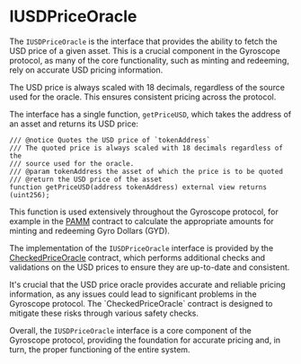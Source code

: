 
# IUSDPriceOracle

The `IUSDPriceOracle` is the interface that provides the ability to fetch the USD price of a given asset. This is a crucial component in the Gyroscope protocol, as many of the core functionality, such as minting and redeeming, rely on accurate USD pricing information.

<Callout type="info">
The USD price is always scaled with 18 decimals, regardless of the source used for the oracle. This ensures consistent pricing across the protocol.
</Callout>

The interface has a single function, `getPriceUSD`, which takes the address of an asset and returns its USD price:

```solidity
/// @notice Quotes the USD price of `tokenAddress`
/// The quoted price is always scaled with 18 decimals regardless of the
/// source used for the oracle.
/// @param tokenAddress the asset of which the price is to be quoted
/// @return the USD price of the asset
function getPriceUSD(address tokenAddress) external view returns (uint256);
```

This function is used extensively throughout the Gyroscope protocol, for example in the [PAMM](/core-contracts/pamm) contract to calculate the appropriate amounts for minting and redeeming Gyro Dollars (GYD).

The implementation of the `IUSDPriceOracle` interface is provided by the [CheckedPriceOracle](/oracles/checked-price-oracle) contract, which performs additional checks and validations on the USD prices to ensure they are up-to-date and consistent.

<Callout type="warning">
It's crucial that the USD price oracle provides accurate and reliable pricing information, as any issues could lead to significant problems in the Gyroscope protocol. The `CheckedPriceOracle` contract is designed to mitigate these risks through various safety checks.
</Callout>

Overall, the `IUSDPriceOracle` interface is a core component of the Gyroscope protocol, providing the foundation for accurate pricing and, in turn, the proper functioning of the entire system.